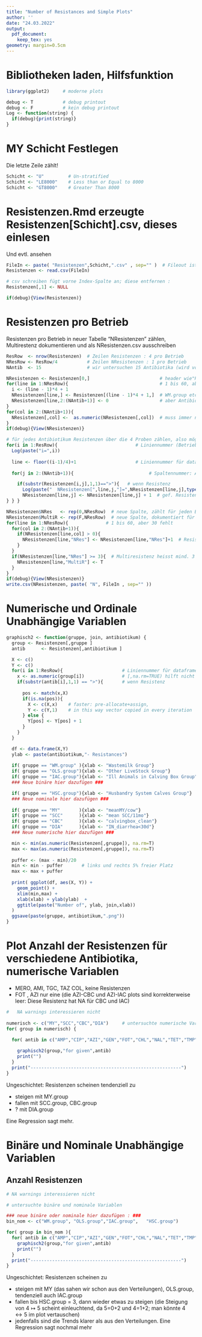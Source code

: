 ```yaml
---
title: "Number of Resistances and Simple Plots"
author: ''
date: "24.03.2022"
output:
  pdf_document:
    keep_tex: yes
geometry: margin=0.5cm
---
```


# Bibliotheken laden, Hilfsfunktion

```r
library(ggplot2)     # moderne plots

debug <- T           # debug printout
debug <- F           # kein debug printout
Log <- function(string) {
  if(debug){print(string)}  
}
```

# MY Schicht Festlegen

Die letzte Zeile zählt!

```r
Schicht <- "U"         # Un-stratified
Schicht <- "LE8000"    # Less than or Equal to 8000
Schicht <- "GT8000"    # Greater Than 8000
```

# Resistenzen.Rmd erzeugte Resistenzen[Schicht].csv, dieses einlesen

Und evtl. ansehen

```r
FileIn <- paste( "Resistenzen",Schicht,".csv" , sep="" )  # Fileout ist nur N davorgehängt
Resistenzen <- read.csv(FileIn)

# csv schreiben fügt vorne Index-Spalte an; diese entfernen :
Resistenzen[,1] <- NULL                      

if(debug){View(Resistenzen)}
```

# Resistenzen pro Betrieb

Resistenzen pro Betrieb in neuer Tabelle "NResistenzen" zählen, Multirestenz dokumentieren und als NResistenzen.csv ausschreiben

```r
ResRow  <- nrow(Resistenzen)  # Zeilen Resistenzen : 4 pro Betrieb
NResRow <- ResRow/4           # Zeilen NResistenzen : 1 pro Betrieb
NAntib  <- 15                 # wir untersuchen 15 Antibiotika (wird von Resistenzen.Rmd so aus 2 Excel files eingelesen)

NResistenzen <- Resistenzen[0,]                          # header wie"Resistenzen"
for(line in 1:NResRow){                                  # 1 bis 60, aber 30 fehlt
  i <- (line - 1)*4 + 1
  NResistenzen[line,] <- Resistenzen[(line - 1)*4 + 1,]  # WM.group etc. kopieren
  NResistenzen[line,2:(NAntib+1)] <- 0                   # aber Antibiotika auf 0 setzen : hier später Resistenzen zählen
}
for(col in 2:(NAntib+1)){
  NResistenzen[,col] <-  as.numeric(NResistenzen[,col])  # muss immer noch in type double konvertieren
}
if(debug){View(NResistenzen)} 

# für jedes Antibiotikum Resistenzen über die 4 Proben zählen, also mögliche Werte 0-4 :
for(i in 1:ResRow){                             # Liniennummer (Betriebe in 4er Gruppen) für dataframe Resistenzen
  Log(paste("i=",i))
  
  line <- floor((i-1)/4)+1                      # Liniennummer für dataframe NResistenzen
  
  for(j in 2:(NAntib+1)){                            # Spaltennummer: Antibiotikum

    if(substr(Resistenzen[i,j],1,1)==">"){   # wenn Resistenz
      Log(paste("  NResistenzen[",line,j,"]=",NResistenzen[line,j],typeof(NResistenzen[line,j]) ))
      NResistenzen[line,j] <- NResistenzen[line,j] + 1  # gef. Resistenz zählen
} } } 

NResistenzen$NRes   <- rep(0,NResRow)  # neue Spalte, zählt für jeden Betrieb Resistenzen über Antibiotika; erstmal 0
NResistenzen$MultiR <- rep(F,NResRow)  # neue Spalte, dokumentiert für jeden Betrieb Multiresistenz; erstmal False
for(line in 1:NResRow){              # 1 bis 60, aber 30 fehlt
  for(col in 2:(NAntib+1)){
    if(NResistenzen[line,col] > 0){
      NResistenzen[line,"NRes"] <- NResistenzen[line,"NRes"]+1  # Resistenz zählen
    }
  }
  if(NResistenzen[line,"NRes"] >= 3){  # Multiresistenz heisst mind. 3 Resistenzen
    NResistenzen[line,"MultiR"] <- T
  }
}
if(debug){View(NResistenzen)}
write.csv(NResistenzen, paste( "N", FileIn , sep="" ))
```

# Numerische und Ordinale Unabhängige Variablen

```r
graphisch2 <- function(gruppe, join, antibiotikum) {
  group <- Resistenzen[,gruppe ] 
  antib      <- Resistenzen[,antibiotikum ]

  X <- c()
  Y <- c()
  for(i in 1:ResRow){                      # Liniennummer für dataframe Resistenzen
    x <- as.numeric(group[i])              # [,na.rm=TRUE) hilft nicht weil's "NA" ist, nicht NA]
    if(substr(antib[i],1,1) == ">"){       # wenn Resistenz
      
      pos <- match(x,X)                   
      if(is.na(pos)){
        X <- c(X,x)    # faster: pre-allocate+assign,
        Y <- c(Y,1)    # in this way vector copied in every iteration
      } else {
        Y[pos] <- Y[pos] + 1
      }
    }
  }  

  df <- data.frame(X,Y)
  ylab <- paste(antibiotikum,"- Resistances")
  
  if( gruppe == "WM.group" ){xlab <- "Wastemilk Group"}
  if( gruppe == "OLS.group"){xlab <- "Other LiveStock Group"}            
  if( gruppe == "IAC.group"){xlab <- "Ill Animals in Calving Box Group"}
  ### Neue binäre hier dazufügen ###

  if( gruppe == "HSC.group"){xlab <- "Husbandry System Calves Group"}   
  ### Neue nominale hier dazufügen ###
  
  if( gruppe == "MY"       ){xlab <- "meanMY/cow"}
  if( gruppe == "SCC"      ){xlab <- "mean SCC/11mo"}          
  if( gruppe == "CBC"      ){xlab <- "calvingbox_clean"}    
  if( gruppe == "DIA"      ){xlab <- "IN_diarrhea<30d"}               
  ### Neue numerische hier dazufügen ###

  min <- min(as.numeric(Resistenzen[,gruppe]), na.rm=T)
  max <- max(as.numeric(Resistenzen[,gruppe]), na.rm=T)
  
  puffer <- (max - min)/20     
  min <- min - puffer       # links und rechts 5% freier Platz
  max <- max + puffer
  
  print( ggplot(df, aes(X, Y)) + 
    geom_point() +
    xlim(min,max) +
    xlab(xlab) + ylab(ylab)  + 
    ggtitle(paste("Number of", ylab, join,xlab))   
  )
  ggsave(paste(gruppe, antibiotikum,".png"))
}
```

# Plot Anzahl der Resistenzen für verschiedene Antibiotika, numerische Variablen

* MERO, AMI, TGC, TAZ COL, keine Resistenzen
* FOT , AZI nur eine (die AZI-CBC und AZI-IAC plots sind korrekterweise leer: Diese Resistenz hat NA für CBC und IAC)

```r
#   NA warnings interessieren nicht
 
numerisch <- c("MY","SCC","CBC","DIA")     # untersuchte numerische Variablen  ### neue numerische hier hinzufügen ###
for( group in numerisch) {   

  for( antib in c("AMP","CIP","AZI","GEN","FOT","CHL","NAL","TET","TMP","SMX") ){ 
  
    graphisch2(group,"for given",antib)  
    print("")
  } 
  print("--------------------------------------------------------")
}
```

Ungeschichtet: Resistenzen scheinen tendenziell zu 

* steigen mit MY.group 
* fallen mit SCC.group, CBC.group
* ? mit DIA.group

Eine Regression sagt mehr.

# Binäre und Nominale Unabhängige Variablen

## Anzahl Resistenzen

```r
# NA warnings interessieren nicht

# untersuchte binäre und nominale Variablen 

### neue binäre oder nominale hier dazufügen : ###
bin_nom <- c("WM.group", "OLS.group","IAC.group",   "HSC.group")       

for( group in bin_nom ){
  for( antib in c("AMP","CIP","AZI","GEN","FOT","CHL","NAL","TET","TMP","SMX") ){
    graphisch2(group,"for given",antib)  
    print("")
  } 
  print("--------------------------------------------------------")
}
```

Ungeschichtet: Resistenzen scheinen zu

* steigen mit MY (das sahen wir schon aus den Verteilungen), OLS.group, tendenziell auch IAC.group 
* fallen bis HSC.group = 3, dann wieder etwas zu steigen (die Steigung von $4\mapsto5$ scheint einleuchtend, da 5=0+2 und 4=1+2; man könnte $4\leftrightarrow 5$ im plot vertauschen)
* jedenfalls sind die Trends klarer als aus den Verteilungen. Eine Regression sagt nochmal mehr